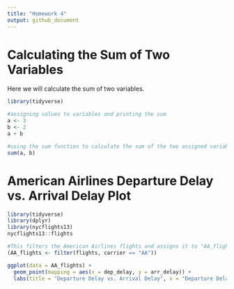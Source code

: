 ```yaml
---
title: "Homework 4"
output: github_document
---
```


# Calculating the Sum of Two Variables
Here we will calculate the sum of two variables.

```r

library(tidyverse)

#assigning values to variables and printing the sum
a <- 3
b <- 2
a + b

#using the sum function to calculate the sum of the two assigned variables
sum(a, b)

```

# American Airlines Departure Delay vs. Arrival Delay Plot

```r
library(tidyverse)
library(dplyr)
library(nycflights13)
nycflights13::flights

#This filters the American Airlines flights and assigns it to "AA_flights"
(AA_flights <- filter(flights, carrier == "AA"))

ggplot(data = AA_flights) +
  geom_point(mapping = aes(x = dep_delay, y = arr_delay)) +
  labs(title = "Departure Delay vs. Arrival Delay", x = "Departure Delay", y = "Arriva Delay")

```


